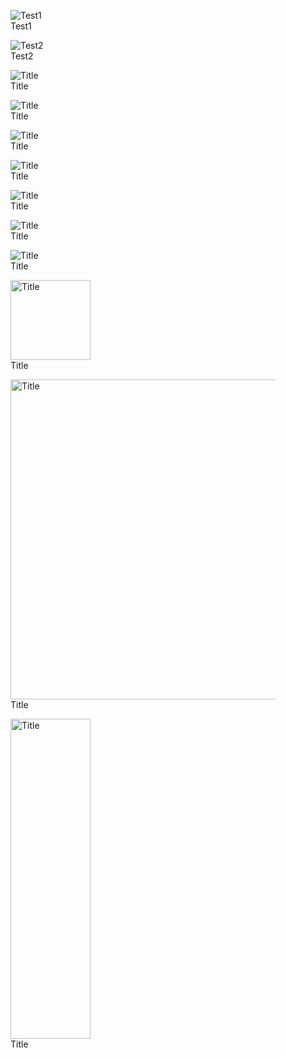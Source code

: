 [[Image:Test1]]

[[Image:Test2|alt=Alt Text]]

[[Image:Test3|alt=Alt Text|Title]]

[[Image:Test4|link=|Title]]

[[Image:Test5|link= |Title]]

[[Image:Test6|link=http://example.com|Title]]

[[Image:Test7|link=Some Page|Title]]

[[Image:Test8|alt=Alt Text|upright|border|Title]]

[[Image:Test9|alt=Alt Text|frame|bottom|right|upright|border|Title]]

[[Image:Test10|alt=Alt Text|128px|Title]]

[[Image:Test11|alt=Alt Text|x512px|Title]]

[[Image:Test12|alt=Alt Text|128x512px|Title]]
